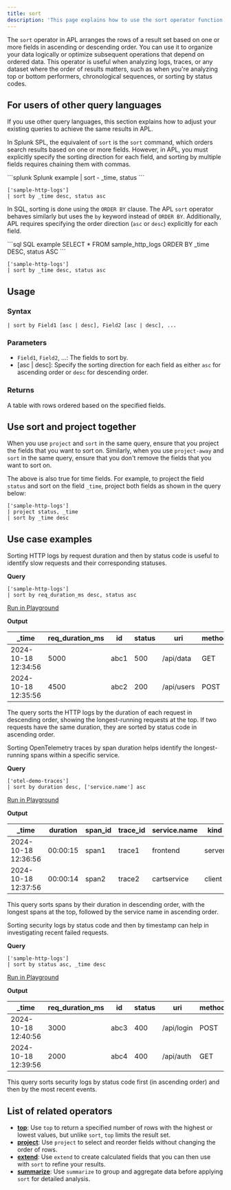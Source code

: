 ```yaml
---
title: sort
description: 'This page explains how to use the sort operator function in APL.'
---
```


The `sort` operator in APL arranges the rows of a result set based on one or more fields in ascending or descending order. You can use it to organize your data logically or optimize subsequent operations that depend on ordered data. This operator is useful when analyzing logs, traces, or any dataset where the order of results matters, such as when you're analyzing top or bottom performers, chronological sequences, or sorting by status codes.

## For users of other query languages

If you use other query languages, this section explains how to adjust your existing queries to achieve the same results in APL.

<AccordionGroup>
<Accordion title="Splunk SPL users">

In Splunk SPL, the equivalent of `sort` is the `sort` command, which orders search results based on one or more fields. However, in APL, you must explicitly specify the sorting direction for each field, and sorting by multiple fields requires chaining them with commas.

<CodeGroup>
```splunk Splunk example
| sort - _time, status
```

```kusto APL equivalent
['sample-http-logs']
| sort by _time desc, status asc
```
</CodeGroup>

</Accordion>
<Accordion title="ANSI SQL users">

In SQL, sorting is done using the `ORDER BY` clause. The APL `sort` operator behaves similarly but uses the `by` keyword instead of `ORDER BY`. Additionally, APL requires specifying the order direction (`asc` or `desc`) explicitly for each field.

<CodeGroup>
```sql SQL example
SELECT * FROM sample_http_logs
ORDER BY _time DESC, status ASC
```

```kusto APL equivalent
['sample-http-logs']
| sort by _time desc, status asc
```
</CodeGroup>

</Accordion>
</AccordionGroup>

## Usage

### Syntax

```kusto
| sort by Field1 [asc | desc], Field2 [asc | desc], ...
```

### Parameters

- `Field1`, `Field2`, ...: The fields to sort by.
- [asc | desc]: Specify the sorting direction for each field as either `asc` for ascending order or `desc` for descending order.

### Returns

A table with rows ordered based on the specified fields.

## Use sort and project together

When you use `project` and `sort` in the same query, ensure that you project the fields that you want to sort on. Similarly, when you use `project-away` and `sort` in the same query, ensure that you don't remove the fields that you want to sort on.

The above is also true for time fields. For example, to project the field `status` and sort on the field `_time`, project both fields as shown in the query below:

```apl
['sample-http-logs']
| project status, _time
| sort by _time desc
```

## Use case examples

<Tabs>
<Tab title="Log analysis">

Sorting HTTP logs by request duration and then by status code is useful to identify slow requests and their corresponding statuses.

**Query**

```kusto
['sample-http-logs']
| sort by req_duration_ms desc, status asc
```

[Run in Playground](https://play.axiom.co/axiom-play-qf1k/explorer?initForm=%7B%22apl%22%3A%22%5B%27sample-http-logs%27%5D%20%7C%20sort%20by%20req_duration_ms%20desc%2C%20status%20asc%22%7D)

**Output**

| _time               | req_duration_ms | id   | status | uri             | method | geo.city | geo.country |
|---------------------|-----------------|------|--------|-----------------|--------|----------|-------------|
| 2024-10-18 12:34:56 | 5000            | abc1 | 500    | /api/data       | GET    | New York | US          |
| 2024-10-18 12:35:56 | 4500            | abc2 | 200    | /api/users      | POST   | London   | UK          |

The query sorts the HTTP logs by the duration of each request in descending order, showing the longest-running requests at the top. If two requests have the same duration, they are sorted by status code in ascending order.

</Tab>
<Tab title="OpenTelemetry traces">

Sorting OpenTelemetry traces by span duration helps identify the longest-running spans within a specific service.

**Query**

```kusto
['otel-demo-traces']
| sort by duration desc, ['service.name'] asc
```

[Run in Playground](https://play.axiom.co/axiom-play-qf1k/explorer?initForm=%7B%22apl%22%3A%22%5B%27otel-demo-traces%27%5D%20%7C%20sort%20by%20duration%20desc%2C%20%5B%27service.name%27%5D%20asc%22%7D)

**Output**

| _time               | duration | span_id | trace_id | service.name       | kind    | status_code |
|---------------------|----------|---------|----------|--------------------|---------|-------------|
| 2024-10-18 12:36:56 | 00:00:15 | span1   | trace1   | frontend           | server  | 200         |
| 2024-10-18 12:37:56 | 00:00:14 | span2   | trace2   | cartservice        | client  | 500         |

This query sorts spans by their duration in descending order, with the longest spans at the top, followed by the service name in ascending order.

</Tab>
<Tab title="Security logs">

Sorting security logs by status code and then by timestamp can help in investigating recent failed requests.

**Query**

```kusto
['sample-http-logs']
| sort by status asc, _time desc
```

[Run in Playground](https://play.axiom.co/axiom-play-qf1k/explorer?initForm=%7B%22apl%22%3A%22%5B%27sample-http-logs%27%5D%20%7C%20sort%20by%20status%20asc%2C%20_time%20desc%22%7D)

**Output**

| _time               | req_duration_ms | id   | status | uri             | method | geo.city | geo.country |
|---------------------|-----------------|------|--------|-----------------|--------|----------|-------------|
| 2024-10-18 12:40:56 | 3000            | abc3 | 400    | /api/login      | POST   | Toronto  | CA          |
| 2024-10-18 12:39:56 | 2000            | abc4 | 400    | /api/auth       | GET    | Berlin   | DE          |

This query sorts security logs by status code first (in ascending order) and then by the most recent events.

</Tab>
</Tabs>

## List of related operators

- [**top**](/apl/tabular-operators/top-operator): Use `top` to return a specified number of rows with the highest or lowest values, but unlike `sort`, `top` limits the result set.
- [**project**](/apl/tabular-operators/project-operator): Use `project` to select and reorder fields without changing the order of rows.
- [**extend**](/apl/tabular-operators/extend-operator): Use `extend` to create calculated fields that you can then use with `sort` to refine your results.
- [**summarize**](/apl/tabular-operators/summarize-operator): Use `summarize` to group and aggregate data before applying `sort` for detailed analysis.